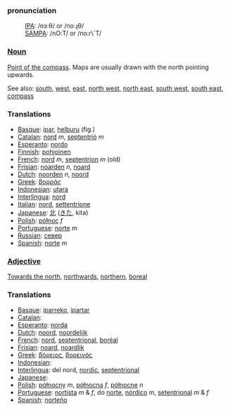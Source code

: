 ===pronunciation===
:[[International Phonetic Alphabet|IPA]]: /nɔːθ/ or /noːɻθ/
:[[SAMPA]]: /nO:T/ or /no:r\`T/

===[[Noun]]===

[[Point of the compass]]. Maps are usually drawn with the north pointing upwards.

See also: [[south]], [[west]], [[east]], [[north west]], [[north east]], [[south west]], [[south east]], [[compass]]

===Translations===
*[[Basque]]: [[ipar]], [[helburu]] (fig.)
*[[Catalan]]: [[nord]] ''m'', [[septentrió]] ''m''
*[[Esperanto]]: [[nordo]]
*[[Finnish]]: [[pohjoinen]]
*[[French]]: [[nord]] ''m'', [[septentrion]] ''m'' (old)
*[[Frisian]]: [[noarden]] ''n'', [[noard]]
*[[Dutch]]: [[noorden]] ''n'', [[noord]]
*[[Greek]]: [[βορράς]]
*[[Indonesian]]: [[utara]]
*[[Interlingua]]: [[nord]]
*[[Italian]]: [[nord]], [[settentrione]]
*[[Japanese]]: [[北]] ([[きた]], kita)
*[[Polish]]: [[północ]] ''f''
*[[Portuguese]]: [[norte]] ''m''
*[[Russian]]: [[север]]
*[[Spanish]]: [[norte]] ''m''

===[[Adjective]]===

[[Towards the north]], [[northwards]], [[northern]], [[boreal]]

===Translations===
*[[Basque]]: [[iparreko]], [[ipartar]]
*[[Catalan]]: [[]]
*[[Esperanto]]: [[norda]]
*[[Dutch]]: [[noord]], [[noordelijk]]
*[[French]]: [[nord]], [[septentrional]], [[boréal]]
*[[Frisian]]: [[noard]], [[noardlik]]
*[[Greek]]: [[βόρειος]], [[βορεινός]]
*[[Indonesian]]: [[]]
*[[Interlingua]]: del nord, [[nordic]], [[septentrional]]
*[[Japanese]]: [[]]
*[[Polish]]: [[północny]] ''m'', [[północna]] ''f'', [[północne]] ''n''
*[[Portuguese]]: [[nortista]] ''m'' & ''f'', do [[norte]], [[nórdico]] ''m'', [[setentrional]] ''m'' & ''f''
*[[Spanish]]: [[norteño]]
